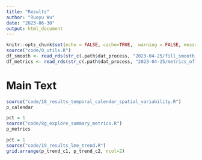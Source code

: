 ```yaml
---
title: "Results"
author: "Ruoyu Wu"
date: "2023-06-30"
output: html_document
---
```


```r
knitr::opts_chunk$set(echo = FALSE, cache=TRUE,  warning = FALSE, message = FALSE)
source("code/0_utils.R")
df_smooth <- read_rds(str_c(.path$dat_process, "2023-04-25/fill_smooth_offset.rds"))
df_metrics <- read_rds(str_c(.path$dat_process, "2023-04-25/metrics_offset_flags.rds"))
```

# Main Text
```r
source("code/18_results_temporal_calendar_spatial_variability.R")
p_calendar
```

```r
pct = 1
source("code/8g_explore_summary_metrics.R")
p_metrics
```

```r
pct = 1
source("code/19_results_lme_trend.R")
grid.arrange(p_trend_c1, p_trend_c2, ncol=2)
```

